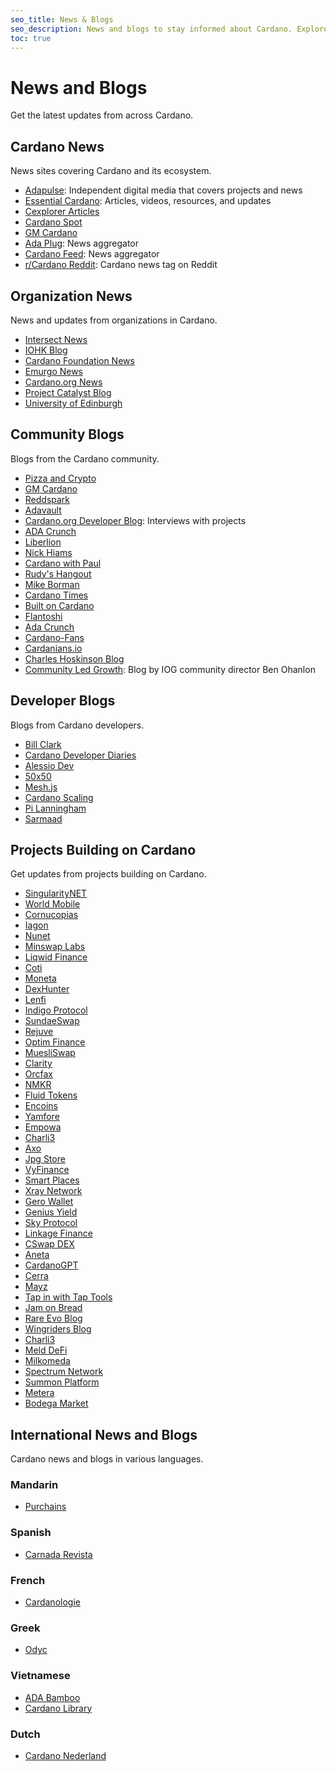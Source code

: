 ```yaml
---
seo_title: News & Blogs
seo_description: News and blogs to stay informed about Cardano. Explore news platforms, community articles, international blogs by language, and Cardano project media.
toc: true
---
```


# News and Blogs

Get the latest updates from across Cardano.

## Cardano News

News sites covering Cardano and its ecosystem.

- [Adapulse](https://adapulse.io/): Independent digital media that covers projects and news
- [Essential Cardano](https://www.essentialcardano.io/content)<OS url="https://github.com/cardano-foundation/" />: Articles, videos, resources, and updates
- [Cexplorer Articles](https://cexplorer.io/article)<OS url="https://github.com/cexplorer/cexplorer.io" />
- [Cardano Spot](https://cardanospot.io/news-feed)<OS url="https://github.com/emurgo" />
- [GM Cardano](https://gmcardano.com/)<OS url="https://github.com/LloydDuhon" />
- [Ada Plug](https://adaplug.com/blog/): News aggregator
- [Cardano Feed](https://cardanofeed.com/): News aggregator
- [r/Cardano Reddit](https://www.reddit.com/r/cardano/?f=flair_name%3A%22News%22): Cardano news tag on Reddit

## Organization News

News and updates from organizations in Cardano.

- [Intersect News](https://www.intersectmbo.org/news)<OS url="https://github.com/IntersectMBO" />
- [IOHK Blog](https://iohk.io/en/blog/posts/page-1/)<OS url="https://github.com/input-output-hk" />
- [Cardano Foundation News](https://cardanofoundation.org/en/news/)<OS url="https://github.com/cardano-foundation" />
- [Emurgo News](https://www.emurgo.io/press-news/)<OS url="https://github.com/emurgo" />
- [Cardano.org News](https://cardano.org/news/)<OS url="https://github.com/cardano-foundation" />
- [Project Catalyst Blog](https://projectcatalyst.io/blog)<OS url="https://github.com/Project-Catalyst" />
- [University of Edinburgh](https://blogs.ed.ac.uk/blockchain/tag/cardano/)<OS url="https://github.com/Blockchain-Technology-Lab" />

## Community Blogs

Blogs from the Cardano community.

- [Pizza and Crypto](https://pizzadcrypto.substack.com/)
- [GM Cardano](https://gmcardano.com)
- [Reddspark](https://reddspark.blog/)
- [Adavault](https://adavault.com/index.php/cardano-and-crypto-news-blog/)
- [Cardano.org Developer Blog](https://developers.cardano.org/blog/): Interviews with projects
- [ADA Crunch](https://adacrunch.medium.com/)
- [Liberlion](https://liberlion.medium.com/)
- [Nick Hiams](https://oleum-stakepool.medium.com/)
- [Cardano with Paul](https://www.cardanowithpaul.com/blog/)
- [Rudy's Hangout](https://medium.com/@roymavila)
- [Mike Borman](https://medium.com/@mikeborman)
- [Cardano Times](https://thecardanotimes.medium.com/)
- [Built on Cardano](https://builtoncardano.com/blog)
- [Flantoshi](https://medium.com/@flantoshi)
- [Ada Crunch](https://adacrunch.medium.com/)
- [Cardano-Fans](https://cardano-fans.medium.com/)
- [Cardanians.io](https://cardanians.io/en/blog)
- [Charles Hoskinson Blog](https://hoskinsoncharles.blogspot.com/?m=1)
- [Community Led Growth](https://communityledgrowth.substack.com/): Blog by IOG community director Ben Ohanlon

## Developer Blogs

Blogs from Cardano developers.

- [Bill Clark](https://billclark.beehiiv.com/)
- [Cardano Developer Diaries](https://blocksplained.substack.com/)
- [Alessio Dev](https://medium.com/@alessio.dev)
- [50x50](https://medium.com/@alexeusgr)
- [Mesh.js](https://meshjs.medium.com/)
- [Cardano Scaling](https://cardano-scaling.org/monthly/)
- [Pi Lanningham](https://www.314pool.com/)
- [Sarmaad](https://sarmaad.com/blog)

## Projects Building on Cardano

Get updates from projects building on Cardano.

- [SingularityNET](https://blog.singularitynet.io/)
- [World Mobile](https://worldmobile.io/blog/)
- [Cornucopias](https://cornucopias.io/blog)
- [Iagon](https://blog.iagon.com/)
- [Nunet](https://medium.com/nunet)
- [Minswap Labs](https://minswap-labs.medium.com/)
- [Liqwid Finance](https://liqwidfinance.substack.com/)
- [Coti](https://medium.com/cotinetwork)
- [Moneta](https://medium.com/@MehenOfficial)
- [DexHunter](https://dexhunterio.medium.com/)
- [Lenfi](https://medium.com/@lenfi)
- [Indigo Protocol](https://indigoprotocol1.medium.com/)
- [SundaeSwap](https://sundaeswap-finance.medium.com/)
- [Rejuve](https://www.rejuve.ai/blog)
- [Optim Finance](https://optim-labs.medium.com/)
- [MuesliSwap](https://medium.com/@muesliswap)
- [Clarity](https://medium.com/@Clarity_)
- [Orcfax](https://medium.com/@orcfax)
- [NMKR](https://www.nmkr.io/blog)
- [Fluid Tokens](https://medium.com/@FluidTokens)
- [Encoins](https://encoins-crypto.medium.com/)
- [Yamfore](https://bigblymp.medium.com/)
- [Empowa](https://empowa-io.medium.com/)
- [Charli3](https://oraclecharli3.medium.com/)
- [Axo](https://www.axo.trade/newsroom/categories/news)
- [Jpg Store](https://blog.jpg.store/)
- [VyFinance](https://vyfinance.medium.com/)
- [Smart Places](https://smartplacesprotocol.medium.com/)
- [Xray Network](https://xray-network.medium.com/)
- [Gero Wallet](https://www.gerowallet.io/blog)
- [Genius Yield](https://academy.geniusyield.co/)
- [Sky Protocol](https://medium.com/@skyprotocol)
- [Linkage Finance](https://medium.com/@LinkageFinance)
- [CSwap DEX](https://medium.com/@cswapdex)
- [Aneta](https://medium.com/@anetaBTC)
- [CardanoGPT](https://medium.com/@cardanogpt)
- [Cerra](https://medium.com/@cerra_io)
- [Mayz](https://medium.com/@MAYZ.io)
- [Tap in with Tap Tools](https://medium.com/@TapInWithTapTools)
- [Jam on Bread](https://blog.jamonbread.io/en)
- [Rare Evo Blog](https://rareevo.io/rare-network-blog)
- [Wingriders Blog](https://medium.com/@wingriderscom)
- [Charli3](https://oraclecharli3.medium.com/)
- [Meld DeFi](https://medium.com/meld-defi)
- [Milkomeda](https://medium.com/@milkomedafoundation)
- [Spectrum Network](https://spectrumxnet.medium.com/)
- [Summon Platform](https://summonplatform.io/blog/)
- [Metera](https://meteraprotocol.medium.com/)
- [Bodega Market](https://medium.com/@bodegacardano)

## International News and Blogs

Cardano news and blogs in various languages.

### Mandarin

- [Purchains](https://news.purchains.com/)

### Spanish

- [Carnada Revista](https://issuu.com/carnadarevista)

### French

- [Cardanologie](https://cardanologie.fr/)

### Greek

- [Odyc](https://odyc.gr/)

### Vietnamese

- [ADA Bamboo](https://ada-bamboo.com/)
- [Cardano Library](https://cardanolibrary.net/category/news/cardano-news/)

### Dutch

- [Cardano Nederland](https://cardanonederland.nl/)
